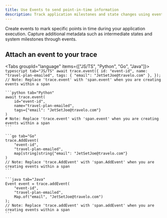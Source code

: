 ```yaml
---
title: Use Events to send point-in-time information
description: Track application milestones and state changes using event logging
---
```


Create events to mark specific points in time during your application execution. Capture additional metadata such as intermediate states and system milestones through events.

<div className="w-full flex justify-end -mb-11">
    <LanguageSwitcher />
</div>

## Attach an event to your trace

<Tabs groupId="language" items={["JS/TS", "Python", "Go", "Java"]}>
    ```typescript tab="JS/TS"
    await trace.event({
        id: "event-id",
        name: "travel-plan-emailed",
        tags: { "email": "JetSetJoe@travelo.com" },
    });
    // Note: Replace 'trace.event' with 'span.event' when you are creating events within a span
    ```

    ```python tab="Python"
    await trace.event(
        id="event-id",
        name="travel-plan-emailed",
        tags={"email": "JetSetJoe@travelo.com"}
    )
    # Note: Replace 'trace.event' with 'span.event' when you are creating events within a span
    ```

    ```go tab="Go"
    trace.AddEvent(
        "event-id",
        "travel-plan-emailed",
        map[string]string{"email": "JetSetJoe@travelo.com"}
    )
    // Note: Replace 'trace.AddEvent' with 'span.AddEvent' when you are creating events within a span
    ```

    ```java tab="Java"
    Event event = trace.addEvent(
        "event-id",
        "travel-plan-emailed",
        Map.of("email", "JetSetJoe@travelo.com")
    );
    // Note: Replace 'trace.addEvent' with 'span.addEvent' when you are creating events within a span
    ```
</Tabs>